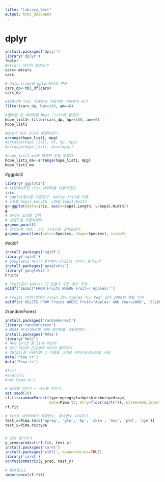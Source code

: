 ```yaml
---
title: "library_test"
output: html_document
---
```


# dplyr
```r
install.packages('dplyr')
library('dplyr')
?dplyr
#mtcars 데이터 불러오기
cars<-mtcars
cars
```

```r
# data.frame을 dplyr용으로 변환
cars_dp<-tbl_df(cars)
cars_dp
```

```r
#180마력 이상, 자동변속 자동차만 구분해서 보기
filter(cars_dp, hp>=180, am==0)
```

```r
#필터링 한 데이터를 hope_list1에 넣겠다.
hope_list1<-filter(cars_dp, hp>=180, am==0)
hope_list1
```

```r
#mpg가 낮은 순으로 배열하겠다.
arrange(hope_list1, mpg)
#arrange(hope_list1, wt, hp, mpg)
#arrange(hope_list1, desc(mpg))
```

```r
#hope_list1_ma에 배열한 것을 넣겠다.
hope_list1_ma<-arrange(hope_list1, mpg)
hope_list1_ma
```

#ggplot2
```r
library('ggplot2')
# 내장데이터인 iris 데이터를 이용하겠다.
iris
# ggplot함수를 이용한다. data는 iris를 이용, 
# x축을 Sepal.Length, y축을 Sepal.Width
g<-ggplot(data=iris, aes(x=Sepal.Length, y=Sepal.Width))
g
# 원하는 모양을 입력
# 산점도를 이용하겠다.
g+geom_point()
# 산점도에 색상, 크기, 디자인을 넣어보겠다. 
g+geom_point(aes(color=Species, shape=Species), size=5)
```

#sqldf
```r
install.packages('sqldf')
library('sqldf')
# googleVis 패키지 설치해서 Fruits 데이터 불러오기
install.packages('googleVis')
library('googleVis')
Fruits

# Fruit값이 Apples 인 값들의 모든 정보 조회
sqldf('SELECT*FROM Fruits WHERE Fruit=\'Apples\'')

# Fruits 데이터셋에서 Fruit 값이 Apples 이고 Year 값이 2008인 행을 삭제
sqldf(c('DELETE FROM Fruits WHERE Fruit="Apples" AND Year=2008', 'SELECT*FROM Fruits'))
```

#randomForest
```r
install.packages('randomForest')
library('randomForest')
# MASS 라이브러리의 예제 데이터를 사용하겠다.
install.packages('MASS')
library('MASS')
# 피마 인디언 중 21세 이상의 
# 성인 여성의 건강상태 데이터 불러오기 
# data()를 사용하면 그 이름을 그대로 데이터프레임으로 사용.
data('Pima.tr')
data('Pima.te')

#ls()
#search()
#rm('Pima.te')

# 모형을 만든다 = 시드를 만든다.
set.seed(10)
rf.fit=randomForest(type~npreg+glu+bp+skin+bmi+ped+age,
                    data=Pima.tr, mtry=floor(sqrt(7)), ntree=500,importance=T)
rf.fit

# 테스트 데이터에서 독립변수, 종속변수 나눠주기
test_x=Pima.te[c('npreg', 'glu', 'bp', 'skin', 'bmi', 'ped', 'age')]
test_y=Pima.te$type


# 성능 평가하기
y_pred=predict(rf.fit, test_x)
install.packages('caret')
install.packages('e1071', dependencies=TRUE)
library('caret')
confusionMatrix(y_pred, test_y)

# 변수중요도
importance(rf.fit)
```
